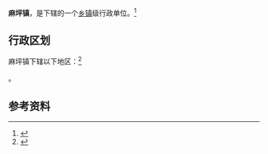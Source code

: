 {{中国乡级行政区|61/09/28/107/000}}

'''麻坪镇'''，是{{PRC admin/fullname|61/09/28/107/000|3}}下辖的一个[[乡镇|乡镇]]级行政单位。<ref>{{PRC admin/ref sgc|{{PRC admin/parent|61/09/28/107/000}}}}</ref>

== 行政区划 ==

麻坪镇下辖以下地区：<ref>{{PRC admin/ref sgc|61/09/28/107/000}}</ref>

{{PRC admin/children|61/09/28/107/000}}。

== 参考资料 ==

{{reflist}}

{{行政区划小作品}}
{{PRC admin/navcat|61/09/28/107/000}}